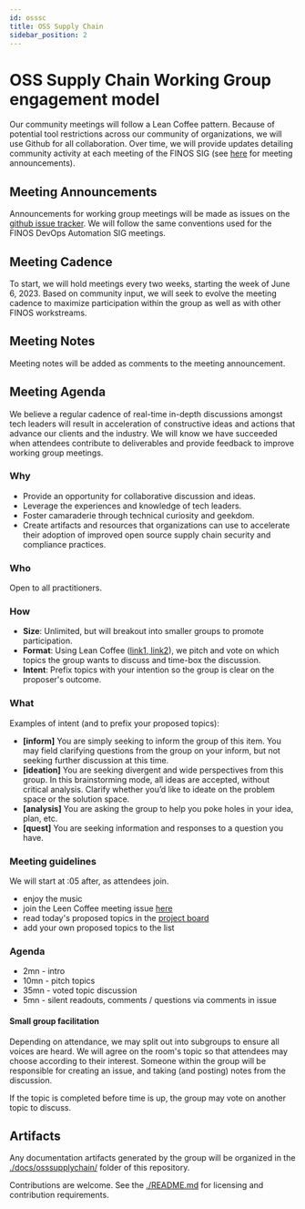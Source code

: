 ```yaml
---
id: osssc
title: OSS Supply Chain
sidebar_position: 2
---
```


# OSS Supply Chain Working Group engagement model

Our community meetings will follow a Lean Coffee pattern.
Because of potential tool restrictions across our community of organizations, we will use Github for all collaboration.
Over time, we will provide updates detailing community activity at each meeting of the FINOS SIG (see [here](https://github.com/finos/devops-automation/issues) for meeting announcements).

## Meeting Announcements

Announcements for working group meetings will be made as issues on the [github issue tracker](https://github.com/finos/devops-automation/issues).
We will follow the same conventions used for the FINOS DevOps Automation SIG meetings.

## Meeting Cadence

To start, we will hold meetings every two weeks, starting the week of June 6, 2023.
Based on community input, we will seek to evolve the meeting cadence to maximize participation within the group as well as with other FINOS workstreams.

## Meeting Notes

Meeting notes will be added as comments to the meeting announcement.

## Meeting Agenda

We believe a regular cadence of real-time in-depth discussions amongst tech leaders will result in acceleration of constructive ideas and actions that advance our clients and the industry.
We will know we have succeeded when attendees contribute to deliverables and provide feedback to improve working group meetings.

### Why

* Provide an opportunity for collaborative discussion and ideas.
* Leverage the experiences and knowledge of tech leaders.
* Foster camaraderie through technical curiosity and geekdom.
* Create artifacts and resources that organizations can use to accelerate their adoption of improved open source supply chain security and compliance practices.

### Who

Open to all practitioners.

### How

* **Size**: Unlimited, but will breakout into smaller groups to promote participation.
* **Format**: Using Lean Coffee ([link1](https://leanchange.org/elements/lean-coffee),[ link2](https://agilecoffee.com/leancoffee/)), we pitch and vote on which topics the group wants to discuss and time-box the discussion.
* **Intent**: Prefix topics with your intention so the group is clear on the proposer's outcome.

### What

Examples of intent (and to prefix your proposed topics):

* **[inform]** You are simply seeking to inform the group of this item. You may field clarifying questions from the group on your inform, but not seeking further discussion at this time.
* **[ideation]** You are seeking divergent and wide perspectives from this group. In this brainstorming mode, all ideas are accepted, without critical analysis. Clarify whether you’d like to ideate on the problem space or the solution space.
* **[analysis]** You are asking the group to help you poke holes in your idea, plan, etc.
* **[quest]** You are seeking information and responses to a question you have.

### Meeting guidelines

We will start at :05 after, as attendees join.

* enjoy the music
* join the Leen Coffee meeting issue [here](https://github.com/finos/devops-automation/issues)
* read today's proposed topics in the [project board](https://github.com/orgs/finos/projects/65)
* add your own proposed topics to the list

### Agenda

* 2mn  - intro
* 10mn - pitch topics
* 35mn - voted topic discussion
* 5mn  - silent readouts, comments / questions via comments in issue

#### Small group facilitation

Depending on attendance, we may split out into subgroups to ensure all voices are heard.
We will agree on the room's topic so that attendees may choose according to their interest.
Someone within the group will be responsible for creating an issue, and taking (and posting) notes from the discussion.

If the topic is completed before time is up, the group may vote on another topic to discuss.

## Artifacts

Any documentation artifacts generated by the group will be organized in the [./docs/osssupplychain/](https://github.com/finos/devops-automation/blob/master/docs/osssupplychain/) folder of this repository.

Contributions are welcome.
See the [./README.md](https://github.com/finos/devops-automation/blob/master/README.md) for licensing and contribution requirements.
